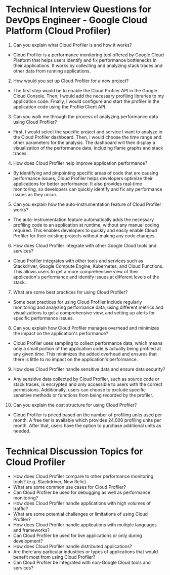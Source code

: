 


# Technical Interview Questions for DevOps Engineer - Google Cloud Platform (Cloud Profiler)

1. Can you explain what Cloud Profiler is and how it works?
- Cloud Profiler is a performance monitoring tool offered by Google Cloud Platform that helps users identify and fix performance bottlenecks in their applications. It works by collecting and analyzing stack traces and other data from running applications.

2. How would you set up Cloud Profiler for a new project?
- The first step would be to enable the Cloud Profiler API in the Google Cloud Console. Then, I would add the necessary profiling libraries to my application code. Finally, I would configure and start the profiler in the application code using the ProfilerClient API.

3. Can you walk me through the process of analyzing performance data using Cloud Profiler?
- First, I would select the specific project and service I want to analyze in the Cloud Profiler dashboard. Then, I would choose the time range and other parameters for the analysis. The dashboard will then display a visualization of the performance data, including flame graphs and stack traces.

4. How does Cloud Profiler help improve application performance?
- By identifying and pinpointing specific areas of code that are causing performance issues, Cloud Profiler helps developers optimize their applications for better performance. It also provides real-time monitoring, so developers can quickly identify and fix any performance issues as they occur.

5. Can you explain how the auto-instrumentation feature of Cloud Profiler works?
- The auto-instrumentation feature automatically adds the necessary profiling code to an application at runtime, without any manual coding required. This enables developers to quickly and easily enable Cloud Profiler for their existing projects without making any code changes.

6. How does Cloud Profiler integrate with other Google Cloud tools and services?
- Cloud Profiler integrates with other tools and services such as Stackdriver, Google Compute Engine, Kubernetes, and Cloud Functions. This allows users to get a more comprehensive view of their application's performance and identify issues at different levels of the stack.

7. What are some best practices for using Cloud Profiler?
- Some best practices for using Cloud Profiler include regularly monitoring and analyzing performance data, using different metrics and visualizations to get a comprehensive view, and setting up alerts for specific performance issues.

8. Can you explain how Cloud Profiler manages overhead and minimizes the impact on the application's performance?
- Cloud Profiler uses sampling to collect performance data, which means only a small portion of the application code is actually being profiled at any given time. This minimizes the added overhead and ensures that there is little to no impact on the application's performance.

9. How does Cloud Profiler handle sensitive data and ensure data security?
- Any sensitive data collected by Cloud Profiler, such as source code or stack traces, is encrypted and only accessible to users with the correct permissions. Additionally, users can choose to exclude specific sensitive methods or functions from being recorded by the profiler.

10. Can you explain the cost structure for using Cloud Profiler?
- Cloud Profiler is priced based on the number of profiling units used per month. A free tier is available which provides 24,000 profiling units per month. After that, users have the option to purchase additional units as needed.

# Technical Discussion Topics for Cloud Profiler
- How does Cloud Profiler compare to other performance monitoring tools? (e.g. Stackdriver, New Relic)
- What are some common use cases for Cloud Profiler?
- Can Cloud Profiler be used for debugging as well as performance monitoring?
- How does Cloud Profiler handle applications with high volumes of traffic?
- What are some potential challenges or limitations of using Cloud Profiler?
- How does Cloud Profiler handle applications with multiple languages and frameworks?
- Can Cloud Profiler be used for live applications or only during development?
- How does Cloud Profiler handle distributed applications?
- Are there any particular industries or types of applications that would benefit most from using Cloud Profiler?
- Can Cloud Profiler be integrated with non-Google Cloud tools and services? 
 
